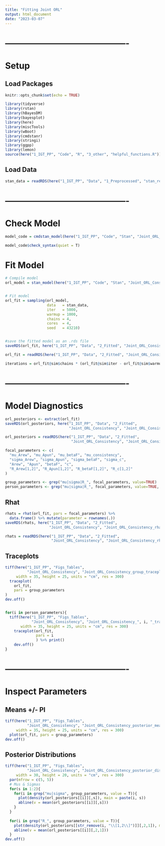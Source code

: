 ```yaml
---
title: "Fitting Joint ORL"
output: html_document
date: "2023-03-07"
---
```




# -------------------------------------------
# Setup
## Load Packages
```r
knitr::opts_chunk$set(echo = TRUE)

library(tidyverse)
library(rstan)
library(hBayesDM)
library(bayesplot)
library(here)
library(miscTools)
library(wBoot)
library(cmdstanr)
library(stringi)
library(ggpp)
library(lemon)
source(here("1_IGT_PP", "Code", "R", "3_other", "helpful_functions.R"))
```



## Load Data
```r
stan_data = readRDS(here("1_IGT_PP", "Data", "1_Preprocessed", "stan_ready_ORL_IGT.rds"))
```



# -------------------------------------------
# Check Model
```r
model_code = cmdstan_model(here("1_IGT_PP", "Code", "Stan", "Joint_ORL_Consistency.stan"), compile = F)

model_code$check_syntax(quiet = T)
```



# Fit Model
```r
# Compile model
orl_model = stan_model(here("1_IGT_PP", "Code", "Stan", "Joint_ORL_Consistency.stan"))


# Fit model
orl_fit = sampling(orl_model, 
                   data   = stan_data, 
                   iter   = 5000, 
                   warmup = 1000, 
                   chains = 4, 
                   cores  = 4,
                   seed   = 43210)


#save the fitted model as an .rds file
saveRDS(orl_fit, here("1_IGT_PP", "Data", "2_Fitted", "Joint_ORL_Consistency", "Joint_ORL_Consistency_fit.rds"))
```



```r
orl_fit = readRDS(here("1_IGT_PP", "Data", "2_Fitted", "Joint_ORL_Consistency", "Joint_ORL_Consistency_fit.rds"))

iterations = orl_fit@sim$chains * (orl_fit@sim$iter - orl_fit@sim$warmup)
```



# -------------------------------------------
# Model Diagnostics
```r
orl_posteriors <- extract(orl_fit)
saveRDS(orl_posteriors, here("1_IGT_PP", "Data", "2_Fitted", 
                             "Joint_ORL_Consistency", "Joint_ORL_Consistency_posteriors.rds"))
```



```r
orl_posteriors = readRDS(here("1_IGT_PP", "Data", "2_Fitted", 
                              "Joint_ORL_Consistency", "Joint_ORL_Consistency_posteriors.rds"))

focal_parameters <- c(
  "mu_Arew", "mu_Apun", "mu_betaF", "mu_consistency", 
  "sigma_Arew", "sigma_Apun", "sigma_betaF", "sigma_c", 
  "Arew", "Apun", "betaF", "c",
  "R_Arew[1,2]", "R_Apun[1,2]", "R_betaF[1,2]", "R_c[1,2]"
)

group_parameters <- grep("mu|sigma|R_", focal_parameters, value=TRUE)
person_parameters <- grep("mu|sigma|R_", focal_parameters, value=TRUE, invert=TRUE)
```



## Rhat
```r
rhats = rhat(orl_fit, pars = focal_parameters) %>%
  data.frame() %>% mutate(parameter = rownames(.))
saveRDS(rhats, here("1_IGT_PP", "Data", "2_Fitted", 
                    "Joint_ORL_Consistency", "Joint_ORL_Consistency_rhats.rds"))
```



```r
rhats = readRDS(here("1_IGT_PP", "Data", "2_Fitted", 
                     "Joint_ORL_Consistency", "Joint_ORL_Consistency_rhats.rds"))
```



## Traceplots
```r
tiff(here("1_IGT_PP", "Figs_Tables", 
          "Joint_ORL_Consistency", "Joint_ORL_Consistency_group_traceplots.tiff"),
     width = 35, height = 25, units = "cm", res = 300)
  traceplot(
    orl_fit,
    pars = group_parameters
)
dev.off()


for(i in person_parameters){
  tiff(here("1_IGT_PP", "Figs_Tables", 
            "Joint_ORL_Consistency", "Joint_ORL_Consistency_", i, "_traceplots.tiff", sep = ""),
       width = 35, height = 25, units = "cm", res = 300)
    traceplot(orl_fit,
              pars = i
              ) %>% print()
    dev.off()
}
```



# -------------------------------------------
# Inspect Parameters
## Means +/- PI
```r
tiff(here("1_IGT_PP", "Figs_Tables", 
          "Joint_ORL_Consistency", "Joint_ORL_Consistency_posterior_means.tiff"),
     width = 35, height = 25, units = "cm", res = 300)
  plot(orl_fit, pars = group_parameters)
dev.off()
```



## Posterior Distributions
```r
tiff(here("1_IGT_PP", "Figs_Tables", 
          "Joint_ORL_Consistency", "Joint_ORL_Consistency_posterior_distributions.tiff"),
     width = 30, height = 20, units = "cm", res = 300)
  par(mfrow = c(5, 5))
  # Mus & Sigmas
  for(s in 1:2){
    for(i in grep("mu|sigma", group_parameters, value = T)){
      plot(density(orl_posteriors[[i]][,s]), main = paste(i, s))
      abline(v = mean(orl_posteriors[[i]][,s]))
    }
  }
  
  for(i in grep("R_", group_parameters, value = T)){
    plot(density(orl_posteriors[[str_remove(i, "\\[1,2\\]")]][,2,1]), main = i)
    abline(v = mean(orl_posteriors[[i]][,2,1]))
  }
dev.off()
```



















